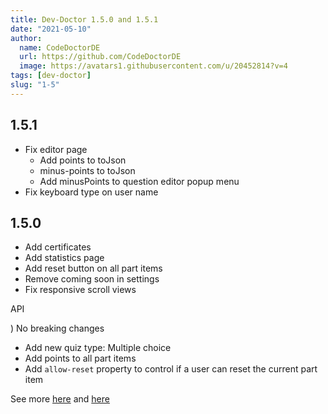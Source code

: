 ```yaml
---
title: Dev-Doctor 1.5.0 and 1.5.1
date: "2021-05-10"
author:
  name: CodeDoctorDE
  url: https://github.com/CodeDoctorDE
  image: https://avatars1.githubusercontent.com/u/20452814?v=4
tags: [dev-doctor]
slug: "1-5"
---
```


## 1.5.1

- Fix editor page
  - Add points to toJson
  - minus-points to toJson
  - Add minusPoints to question editor popup menu
- Fix keyboard type on user name

## 1.5.0

- Add certificates
- Add statistics page
- Add reset button on all part items
- Remove coming soon in settings
- Fix responsive scroll views

API

) No breaking changes

- Add new quiz type: Multiple choice
- Add points to all part items
- Add `allow-reset` property to control if a user can reset the current part item

See more [here](https://github.com/LinwoodDev/dev_doctor/releases/tag/v1.5.0) and [here](https://github.com/LinwoodDev/dev_doctor/releases/tag/v1.5.1)
